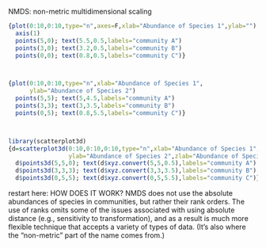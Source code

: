 NMDS: non-metric multidimensional scaling

```r

{plot(0:10,0:10,type="n",axes=F,xlab="Abundance of Species 1",ylab="") 
  axis(1)
  points(5,0); text(5.5,0.5,labels="community A")
  points(3,0); text(3.2,0.5,labels="community B")
  points(0,0); text(0.8,0.5,labels="community C")}



{plot(0:10,0:10,type="n",xlab="Abundance of Species 1",
      ylab="Abundance of Species 2")
  points(5,5); text(5,4.5,labels="community A")
  points(3,3); text(3,3.5,labels="community B")
  points(0,5); text(0.8,5.5,labels="community C")}



library(scatterplot3d)
{d=scatterplot3d(0:10,0:10,0:10,type="n",xlab="Abundance of Species 1",
                 ylab="Abundance of Species 2",zlab="Abundance of Species 3"); d
  d$points3d(5,5,0); text(d$xyz.convert(5,5,0.5),labels="community A")
  d$points3d(3,3,3); text(d$xyz.convert(3,3,3.5),labels="community B")
  d$points3d(0,5,5); text(d$xyz.convert(0,5,5.5),labels="community C")}

```

restart here: HOW DOES IT WORK?
NMDS does not use the absolute abundances of species in communities, but rather their rank orders. The use of ranks omits some of the issues associated with using absolute distance (e.g., sensitivity to transformation), and as a result is much more flexible technique that accepts a variety of types of data. (It’s also where the “non-metric” part of the name comes from.)
